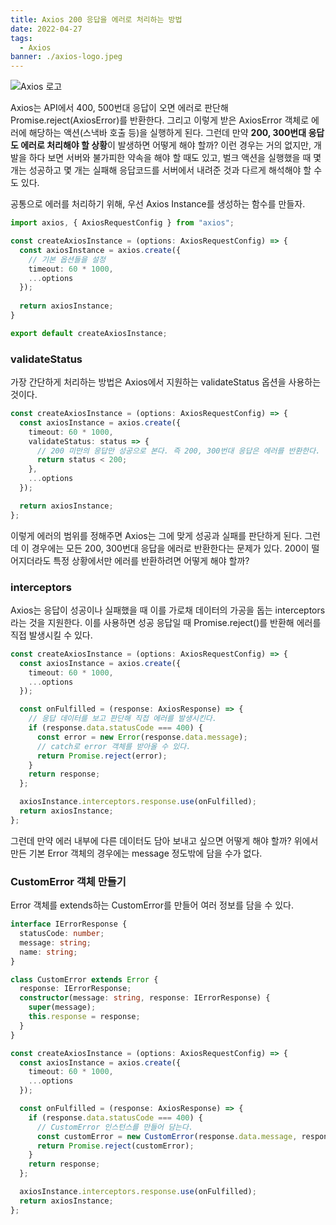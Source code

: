 ```yaml
---
title: Axios 200 응답을 에러로 처리하는 방법
date: 2022-04-27
tags:
  - Axios
banner: ./axios-logo.jpeg
---
```


![Axios 로고](./axios-logo.jpeg)

Axios는 API에서 400, 500번대 응답이 오면 에러로 판단해 Promise.reject(AxiosError)를 반환한다. 그리고 이렇게 받은 AxiosError 객체로 에러에 해당하는 액션(스낵바 호출 등)을 실행하게 된다. 그런데 만약 **200, 300번대 응답도 에러로 처리해야 할 상황**이 발생하면 어떻게 해야 할까? 이런 경우는 거의 없지만, 개발을 하다 보면 서버와 불가피한 약속을 해야 할 때도 있고, 벌크 액션을 실행했을 때 몇 개는 성공하고 몇 개는 실패해 응답코드를 서버에서 내려준 것과 다르게 해석해야 할 수도 있다.

공통으로 에러를 처리하기 위해, 우선 Axios Instance를 생성하는 함수를 만들자.

```ts
import axios, { AxiosRequestConfig } from "axios";

const createAxiosInstance = (options: AxiosRequestConfig) => {
  const axiosInstance = axios.create({
    // 기본 옵션들을 설정
    timeout: 60 * 1000,
    ...options
  });
  
  return axiosInstance;
}

export default createAxiosInstance;
```

### validateStatus

가장 간단하게 처리하는 방법은 Axios에서 지원하는 validateStatus 옵션을 사용하는 것이다. 

```ts
const createAxiosInstance = (options: AxiosRequestConfig) => {
  const axiosInstance = axios.create({
    timeout: 60 * 1000,
    validateStatus: status => {
      // 200 미만의 응답만 성공으로 본다. 즉 200, 300번대 응답은 에러를 반환한다.
      return status < 200;
    },
    ...options
  });

  return axiosInstance;
};
```

이렇게 에러의 범위를 정해주면 Axios는 그에 맞게 성공과 실패를 판단하게 된다. 그런데 이 경우에는 모든 200, 300번대 응답을 에러로 반환한다는 문제가 있다. 200이 떨어지더라도 특정 상황에서만 에러를 반환하려면 어떻게 해야 할까?

### interceptors

Axios는 응답이 성공이나 실패했을 때 이를 가로채 데이터의 가공을 돕는 interceptors라는 것을 지원한다. 이를 사용하면 성공 응답일 때 Promise.reject()를 반환해 에러를 직접 발생시킬 수 있다.

```ts
const createAxiosInstance = (options: AxiosRequestConfig) => {
  const axiosInstance = axios.create({
    timeout: 60 * 1000,
    ...options
  });

  const onFulfilled = (response: AxiosResponse) => {
    // 응답 데이터를 보고 판단해 직접 에러를 발생시킨다.
    if (response.data.statusCode === 400) {
      const error = new Error(response.data.message);
      // catch로 error 객체를 받아올 수 있다.
      return Promise.reject(error);
    }
    return response;
  };

  axiosInstance.interceptors.response.use(onFulfilled);
  return axiosInstance;
};
```

그런데 만약 에러 내부에 다른 데이터도 담아 보내고 싶으면 어떻게 해야 할까? 위에서 만든 기본 Error 객체의 경우에는 message 정도밖에 담을 수가 없다.

### CustomError 객체 만들기

Error 객체를 extends하는 CustomError를 만들어 여러 정보를 담을 수 있다.

```ts
interface IErrorResponse {
  statusCode: number;
  message: string;
  name: string;
}

class CustomError extends Error {
  response: IErrorResponse;
  constructor(message: string, response: IErrorResponse) {
    super(message);
    this.response = response;
  }
}

const createAxiosInstance = (options: AxiosRequestConfig) => {
  const axiosInstance = axios.create({
    timeout: 60 * 1000,
    ...options
  });

  const onFulfilled = (response: AxiosResponse) => {
    if (response.data.statusCode === 400) {
      // CustomError 인스턴스를 만들어 담는다.
      const customError = new CustomError(response.data.message, response.data);
      return Promise.reject(customError);
    }
    return response;
  };

  axiosInstance.interceptors.response.use(onFulfilled);
  return axiosInstance;
};
```